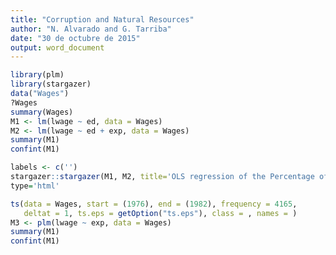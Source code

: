 ```yaml
---
title: "Corruption and Natural Resources"
author: "N. Alvarado and G. Tarriba"
date: "30 de octubre de 2015"
output: word_document
---
```



```r
library(plm)
library(stargazer)
data("Wages")
?Wages
summary(Wages)
M1 <- lm(lwage ~ ed, data = Wages)
M2 <- lm(lwage ~ ed + exp, data = Wages)
summary(M1)
confint(M1)

labels <- c('')
stargazer::stargazer(M1, M2, title='OLS regression of the Percentage of Wages Variation', digits=2, type='html', header = FALSE)
type='html'
```

```r

ts(data = Wages, start = (1976), end = (1982), frequency = 4165,
   deltat = 1, ts.eps = getOption("ts.eps"), class = , names = )
M3 <- plm(lwage ~ exp, data = Wages)
summary(M1)
confint(M1)

```

